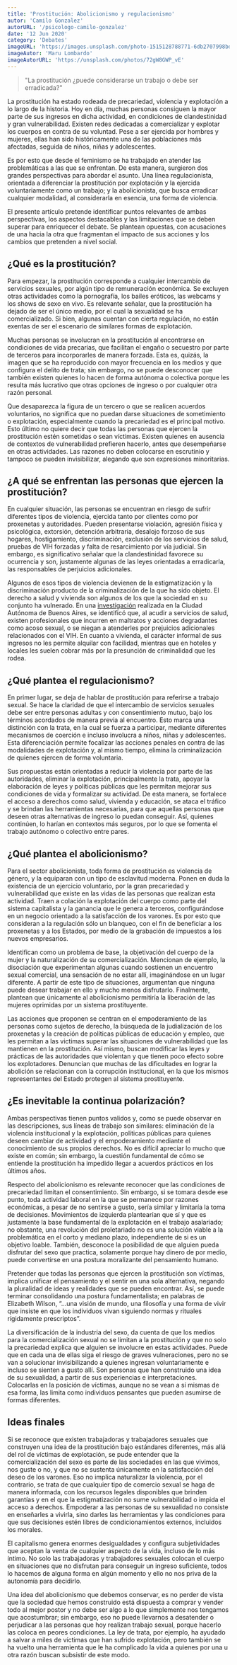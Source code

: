 ```yaml
---
title: 'Prostitución: Abolicionismo y regulacionismo'
autor: 'Camilo Gonzalez'
autorURL: '/psicologo-camilo-gonzalez'
date: '12 Jun 2020'
category: 'Debates'
imageURL: 'https://images.unsplash.com/photo-1515128788771-6db2707998bd?ixlib=rb-1.2.1&ixid=MnwxMjA3fDB8MHxwaG90by1wYWdlfHx8fGVufDB8fHx8&auto=format&fit=crop&w=750&q=80'
imageAutor: 'Maru Lombardo'
imageAutorURL: 'https://unsplash.com/photos/72gW8GWP_vE'
---
```


> "La prostitución ¿puede considerarse un trabajo o debe ser erradicada?"

La prostitución ha estado rodeada de precariedad, violencia y explotación a lo largo de la historia. Hoy en día, muchas personas consiguen la mayor parte de sus ingresos en dicha actividad, en condiciones de clandestinidad y gran vulnerabilidad. Existen redes dedicadas a comercializar y explotar los cuerpos en contra de su voluntad. Pese a ser ejercida por hombres y mujeres, ellas han sido históricamente una de las poblaciones más afectadas, seguida de niños, niñas y adolescentes.

Es por esto que desde el feminismo se ha trabajado en atender las problemáticas a las que se enfrentan. De esta manera, surgieron dos grandes perspectivas para abordar el asunto. Una línea regulacionista, orientada a diferenciar la prostitución por explotación y la ejercida voluntariamente como un trabajo; y la abolicionista, que busca erradicar cualquier modalidad, al considerarla en esencia, una forma de violencia.

El presente artículo pretende identificar puntos relevantes de ambas perspectivas, los aspectos destacables y las limitaciones que se deben superar para enriquecer el debate. Se plantean opuestas, con acusaciones de una hacia la otra que fragmentan el impacto de sus acciones y los cambios que pretenden a nivel social.

<ImageCaption
  src="https://images.unsplash.com/photo-1515191107209-c28698631303?ixlib=rb-1.2.1&ixid=MnwxMjA3fDB8MHxwaG90by1wYWdlfHx8fGVufDB8fHx8&auto=format&fit=crop&w=400&q=80"
  alt="lucha"
  href="https://unsplash.com/photos/TzVN0xQhWaQ"
  text="Foto de Miguel Bruna"
/>

## ¿Qué es la prostitución?

Para empezar, la prostitución corresponde a cualquier intercambio de servicios sexuales, por algún tipo de remuneración económica. Se excluyen otras actividades como la pornografía, los bailes eróticos, las webcams y los shows de sexo en vivo. Es relevante señalar, que la prostitución ha dejado de ser el único medio, por el cual la sexualidad se ha comercializado. Si bien, algunas cuentan con cierta regulación, no están exentas de ser el escenario de similares formas de explotación.

Muchas personas se involucran en la prostitución al encontrarse en condiciones de vida precarias, que facilitan el engaño o secuestro por parte de terceros para incorporarles de manera forzada. Esta es, quizás, la imagen que se ha reproducido con mayor frecuencia en los medios y que configura el delito de trata; sin embargo, no se puede desconocer que también existen quienes lo hacen de forma autónoma o colectiva porque les resulta más lucrativo que otras opciones de ingreso o por cualquier otra razón personal.

Que desaparezca la figura de un tercero o que se realicen acuerdos voluntarios, no significa que no puedan darse situaciones de sometimiento o explotación, especialmente cuando la precariedad es el principal motivo. Esto último no quiere decir que todas las personas que ejercen la prostitución estén sometidas o sean víctimas. Existen quienes en ausencia de contextos de vulnerabilidad prefieren hacerlo, antes que desempeñarse en otras actividades. Las razones no deben colocarse en escrutinio y tampoco se pueden invisibilizar, alegando que son expresiones minoritarias.

## ¿A qué se enfrentan las personas que ejercen la prostitución?

En cualquier situación, las personas se encuentran en riesgo de sufrir diferentes tipos de violencia, ejercida tanto por clientes como por proxenetas y autoridades. Pueden presentarse violación, agresión física y psicológica, extorsión, detención arbitraria, desalojo forzoso de sus hogares, hostigamiento, discriminación, exclusión de los servicios de salud, pruebas de VIH forzadas y falta de resarcimiento por vía judicial. Sin embargo, es significativo señalar que la clandestinidad favorece su ocurrencia y son, justamente algunas de las leyes orientadas a erradicarla, las responsables de perjuicios adicionales.

Algunos de esos tipos de violencia devienen de la estigmatización y la discriminación producto de la criminalización de la que ha sido objeto. El derecho a salud y vivienda son algunos de los que la sociedad en su conjunto ha vulnerado. En una <a href="https://www.amnesty.org/download/Documents/AMR1340422016SPANISH.PDF" target="_blank">investigación</a> realizada en la Ciudad Autónoma de Buenos Aires, se identificó que, al acudir a servicios de salud, existen profesionales que incurren en maltratos y acciones degradantes como acoso sexual, o se niegan a atenderles por prejuicios adicionales relacionados con el VIH. En cuanto a vivienda, el carácter informal de sus ingresos no les permite alquilar con facilidad, mientras que en hoteles y locales les suelen cobrar más por la presunción de criminalidad que les rodea.

## ¿Qué plantea el regulacionismo?

En primer lugar, se deja de hablar de prostitución para referirse a trabajo sexual. Se hace la claridad de que el intercambio de servicios sexuales debe ser entre personas adultas y con consentimiento mutuo, bajo los términos acordados de manera previa al encuentro. Esto marca una distinción con la trata, en la cual se fuerza a participar, mediante diferentes mecanismos de coerción e incluso involucra a niños, niñas y adolescentes. Esta diferenciación permite focalizar las acciones penales en contra de las modalidades de explotación y, al mismo tiempo, elimina la criminalización de quienes ejercen de forma voluntaria.

<ImageCaption
  src="https://images.unsplash.com/photo-1510709579175-fbbc0ed73037?ixlib=rb-1.2.1&ixid=MnwxMjA3fDB8MHxwaG90by1wYWdlfHx8fGVufDB8fHx8&auto=format&fit=crop&w=751&q=80"
  alt="red_ligth_district"
  href="https://unsplash.com/photos/h2nrbkRcHjk"
  text="Foto de Jordan Merrick"
/>

Sus propuestas están orientadas a reducir la violencia por parte de las autoridades, eliminar la explotación, principalmente la trata, apoyar la elaboración de leyes y políticas públicas que les permitan mejorar sus condiciones de vida y formalizar su actividad. De esta manera, se fortalece el acceso a derechos como salud, vivienda y educación, se ataca el tráfico y se brindan las herramientas necesarias, para que aquellas personas que deseen otras alternativas de ingreso lo puedan conseguir. Así, quienes continúen, lo harían en contextos más seguros, por lo que se fomenta el trabajo autónomo o colectivo entre pares.

## ¿Qué plantea el abolicionismo?

Para el sector abolicionista, toda forma de prostitución es violencia de género, y la equiparan con un tipo de esclavitud moderna. Ponen en duda la existencia de un ejercicio voluntario, por la gran precariedad y vulnerabilidad que existe en las vidas de las personas que realizan esta actividad. Traen a colación la explotación del cuerpo como parte del sistema capitalista y la ganancia que le genera a terceros, configurándose en un negocio orientado a la satisfacción de los varones. Es por esto que consideran a la regulación sólo un blanqueo, con el fin de beneficiar a los proxenetas y a los Estados, por medio de la grabación de impuestos a los nuevos empresarios.

Identifican como un problema de base, la objetivación del cuerpo de la mujer y la naturalización de su comercialización. Mencionan de ejemplo, la disociación que experimentan algunas cuando sostienen un encuentro sexual comercial, una sensación de no estar allí, imaginándose en un lugar diferente. A partir de este tipo de situaciones, argumentan que ninguna puede desear trabajar en ello y mucho menos disfrutarlo. Finalmente, plantean que únicamente al abolicionismo permitiría la liberación de las mujeres oprimidas por un sistema prostituyente.

<ImageCaption
  src="https://images.unsplash.com/photo-1491319669671-30014eb16b8d?ixid=MnwxMjA3fDB8MHxwaG90by1wYWdlfHx8fGVufDB8fHx8&ixlib=rb-1.2.1&auto=format&fit=crop&w=654&q=80"
  alt="mujer_atrapada"
  href="https://unsplash.com/photos/j8a-TEakg78"
  text="Foto de Melanie Wasse"
/>

Las acciones que proponen se centran en el empoderamiento de las personas como sujetos de derecho, la búsqueda de la judialización de los proxenetas y la creación de políticas públicas de educación y empleo, que les permitan a las victimas superar las situaciones de vulnerabilidad que las mantienen en la prostitución. Así mismo, buscan modificar las leyes y prácticas de las autoridades que violentan y que tienen poco efecto sobre los explotadores. Denuncian que muchas de las dificultades en lograr la abolición se relacionan con la corrupción institucional, en la que los mismos representantes del Estado protegen al sistema prostituyente.

## ¿Es inevitable la continua polarización?

Ambas perspectivas tienen puntos validos y, como se puede observar en las descripciones, sus líneas de trabajo son similares: eliminación de la violencia institucional y la explotación, políticas públicas para quienes deseen cambiar de actividad y el empoderamiento mediante el conocimiento de sus propios derechos. No es difícil apreciar lo mucho que existe en común; sin embargo, la cuestión fundamental de cómo se entiende la prostitución ha impedido llegar a acuerdos prácticos en los últimos años.

Respecto del abolicionismo es relevante reconocer que las condiciones de precariedad limitan el consentimiento. Sin embargo, si se tomara desde ese punto, toda actividad laboral en la que se permanece por razones económicas, a pesar de no sentirse a gusto, sería similar y limitaría la toma de decisiones. Movimientos de izquierda plantearían que sí y que es justamente la base fundamental de la explotación en el trabajo asalariado; no obstante, una revolución del proletariado no es una solución viable a la problemática en el corto y mediano plazo, independiente de si es un objetivo loable. También, desconoce la posibilidad de que alguien pueda disfrutar del sexo que practica, solamente porque hay dinero de por medio, puede convertirse en una postura moralizante del pensamiento humano.

Pretender que todas las personas que ejercen la prostitución son víctimas, implica unificar el pensamiento y el sentir en una sola alternativa, negando la pluralidad de ideas y realidades que se pueden encontrar. Así, se puede terminar consolidando una postura fundamentalista; en palabras de Elizabeth Wilson, “…una visión de mundo, una filosofía y una forma de vivir que insiste en que los individuos vivan siguiendo normas y rituales rígidamente prescriptos”.

<ImageCaption
  src="https://images.unsplash.com/photo-1590175873438-c55c72f73f33?ixid=MnwxMjA3fDB8MHxwaG90by1wYWdlfHx8fGVufDB8fHx8&ixlib=rb-1.2.1&auto=format&fit=crop&w=750&q=80"
  alt="distrito_rojo"
  href="https://unsplash.com/photos/Ox_sX9cJ0Xw"
  text="Foto de Gio Mikava"
/>

La diversificación de la industria del sexo, da cuenta de que los medios para la comercialización sexual no se limitan a la prostitución y que no solo la precariedad explica que alguien se involucre en estas actividades. Puede que en cada una de ellas siga el riesgo de graves vulneraciones, pero no se van a solucionar invisibilizando a quienes ingresan voluntariamente e incluso se sienten a gusto allí. Son personas que han construido una idea de su sexualidad, a partir de sus experiencias e interpretaciones. Colocarlas en la posición de víctimas, aunque no se vean a sí mismas de esa forma, las limita como individuos pensantes que pueden asumirse de formas diferentes.

## Ideas finales

Si se reconoce que existen trabajadoras y trabajadores sexuales que construyen una idea de la prostitución bajo estándares diferentes, más allá del rol de víctimas de explotación, se pude entender que la comercialización del sexo es parte de las sociedades en las que vivimos, nos guste o no, y que no se sustenta únicamente en la satisfacción del deseo de los varones. Eso no implica naturalizar la violencia, por el contrario, se trata de que cualquier tipo de comercio sexual se haga de manera informada, con los recursos legales disponibles que brinden garantías y en el que la estigmatización no sume vulnerabilidad o impida el acceso a derechos. Empoderar a las personas de su sexualidad no consiste en enseñarles a vivirla, sino darles las herramientas y las condiciones para que sus decisiones estén libres de condicionamientos externos, incluidos los morales.

El capitalismo genera enormes desigualdades y configura subjetividades que aceptan la venta de cualquier aspecto de la vida, incluso de lo más íntimo. No solo las trabajadoras y trabajadores sexuales colocan el cuerpo en situaciones que no disfrutan para conseguir un ingreso suficiente, todos lo hacemos de alguna forma en algún momento y ello no nos priva de la autonomía para decidirlo.

Una idea del abolicionismo que debemos conservar, es no perder de vista que la sociedad que hemos construido está dispuesta a comprar y vender todo al mejor postor y no debe ser algo a lo que simplemente nos tengamos que acostumbrar; sin embargo, eso no puede llevarnos a desatender o perjudicar a las personas que hoy realizan trabajo sexual, porque hacerlo las coloca en peores condiciones. La ley de trata, por ejemplo, ha ayudado a salvar a miles de víctimas que han sufrido explotación, pero también se ha vuelto una herramienta que le ha complicado la vida a quienes por una u otra razón buscan subsistir de este modo.
